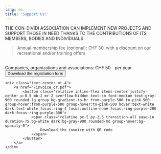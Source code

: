 ```yaml
---
lang: en
title: 'Support Us!'
---
```


THE CON-DIVIDI ASSOCIATION CAN IMPLEMENT NEW PROJECTS AND SUPPORT THOSE IN NEED THANKS TO THE CONTRIBUTIONS OF ITS MEMBERS, BODIES AND INDIVIDUALS

> Annual membership fee (optional): CHF 30, with a discount on our recreational and/or training offers
<br />
Companies, organizations and associations: CHF 50.- per year

<div class="grid grid-cols-2 mt-20px">
    <div class="text-center mt-4">
        <a href="/registration_form.odt">
            <button class="relative inline-flex items-center justify-center p-0.5 mb-2 mr-2 overflow-hidden text-sm font-medium text-gray-900 rounded-lg group bg-gradient-to-br from-purple-500 to-pink-500 group-hover:from-purple-500 group-hover:to-pink-500 hover:text-white dark:text-white focus:ring-4 focus:outline-none focus:ring-purple-200 dark:focus:ring-purple-800">
                <span class="relative px-5 py-2.5 transition-all ease-in duration-75 bg-white dark:bg-gray-900 rounded-md group-hover:bg-opacity-0">
                        Download the registration form
                </span>
            </button>
        </a>
    </div>

    <div class="text-center mt-4">
        <a href="/invoice_qr.pdf">
            <button class="relative inline-flex items-center justify-center p-0.5 mb-2 mr-2 overflow-hidden text-sm font-medium text-gray-900 rounded-lg group bg-gradient-to-br from-purple-500 to-pink-500 group-hover:from-purple-500 group-hover:to-pink-500 hover:text-white dark:text-white focus:ring-4 focus:outline-none focus:ring-purple-200 dark:focus:ring-purple-800">
                <span class="relative px-5 py-2.5 transition-all ease-in duration-75 bg-white dark:bg-gray-900 rounded-md group-hover:bg-opacity-0">
                    Download the invoice with QR code
                </span>
            </button>
        </a>
    </div>
</div>
